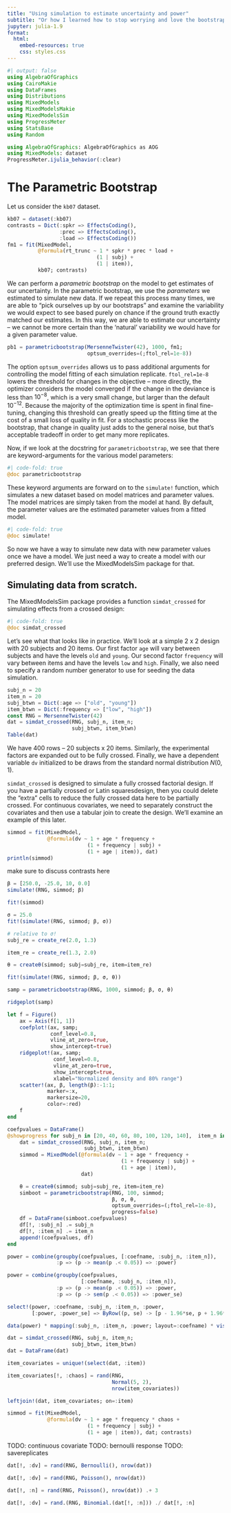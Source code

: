 ```yaml
---
title: "Using simulation to estimate uncertainty and power"
subtitle: "Or how I learned how to stop worrying and love the bootstrap"
jupyter: julia-1.9
format:
  html:
    embed-resources: true
    css: styles.css
---
```


```julia
#| output: false
using AlgebraOfGraphics
using CairoMakie
using DataFrames
using Distributions
using MixedModels
using MixedModelsMakie
using MixedModelsSim
using ProgressMeter
using StatsBase
using Random

using AlgebraOfGraphics: AlgebraOfGraphics as AOG
using MixedModels: dataset
ProgressMeter.ijulia_behavior(:clear)
```

# The Parametric Bootstrap

Let us consider the `kb07` dataset.

```julia
kb07 = dataset(:kb07)
contrasts = Dict(:spkr => EffectsCoding(),
                 :prec => EffectsCoding(),
                 :load => EffectsCoding())
fm1 = fit(MixedModel,
          @formula(rt_trunc ~ 1 * spkr * prec * load +
                             (1 | subj) +
                             (1 | item)),
          kb07; contrasts)
```

We can perform a *parametric bootstrap* on the model to get estimates of our uncertainty.
In the parametric bootstrap, we use the *parameters* we estimated to simulate new data.
If we repeat this process many times, we are able to "pick ourselves up by our bootstraps"
and examine the variability we would expect to see based purely on chance if the ground truth
exactly matched our estimates.
In this way, we are able to estimate our uncertainty -- we cannot be more certain than the 'natural'
variability we would have for a given parameter value.

```julia
pb1 = parametricbootstrap(MersenneTwister(42), 1000, fm1;
                          optsum_overrides=(;ftol_rel=1e-8))
```


:::{.callout-tip collapse=true, title="`optsum_overrides`"}
The option `optsum_overrides` allows us to pass additional arguments for controlling the model fitting of each simulation replicate.
`ftol_rel=1e-8` lowers the threshold for changes in the objective -- more directly, the optimizer considers the model converged if the change in the deviance is less than $10^{-8}$, which is a very small change, but larger than the default $10^{-12}$. Because the majority of the optimization time is spent in final fine-tuning, changing this threshold can greatly speed up the fitting time at the cost of a small loss of quality in fit. For a stochastic process like the bootstrap, that change in quality just adds to the general noise, but that's acceptable tradeoff in order to get many more replicates.
:::

Now, if we look at the docstring for `parametricbootstrap`, we see that there are keyword-arguments for the various model parameters:

:::{.border id="docstring"}
```julia
#| code-fold: true
@doc parametricbootstrap
```
:::

These keyword arguments are forward on to the `simulate!` function, which simulates a new dataset based on model matrices and parameter values.
The model matrices are simply taken from the model at hand.
By default, the parameter values are the estimated parameter values from a fitted model.

:::{.border id="docstring"}
```julia
#| code-fold: true
@doc simulate!
```
:::

So now we have a way to simulate new data with new parameter values once we have a model.
We just need a way to create a model with our preferred design.
We'll use the MixedModelsSim package for that.

## Simulating data from scratch.

The MixedModelsSim package provides a function `simdat_crossed` for simulating effects from a crossed design:

:::{.border id="docstring"}
```julia
#| code-fold: true
@doc simdat_crossed
```
:::

Let's see what that looks like in practice.
We'll look at a simple 2 x 2 design with 20 subjects and 20 items.
Our first factor `age` will vary between subjects and have the levels `old` and `young`.
Our second factor `frequency` will vary between items and have the levels `low` and `high`.
Finally, we also need to specify a random number generator to use for seeding the data simulation.

```julia
subj_n = 20
item_n = 20
subj_btwn = Dict(:age => ["old", "young"])
item_btwn = Dict(:frequency => ["low", "high"])
const RNG = MersenneTwister(42)
dat = simdat_crossed(RNG, subj_n, item_n;
                     subj_btwn, item_btwn)
Table(dat)
```

We have 400 rows -- 20 subjects x 20 items.
Similarly, the experimental factors are expanded out to be fully crossed.
Finally, we have a dependent variable `dv` initialized to be draws from the standard normal distribution $N(0,1)$.

:::{.callout-note title="Latin squares, partial crossing, and continuous covariates"}
`simdat_crossed` is designed to simulate a fully crossed factorial design.
If you have a partially crossed or Latin squaresdesign, then you could delete the "extra" cells to reduce the fully crossed data here to be partially crossed.
For continuous covariates, we need to separately construct the covariates and then use a tabular join to create the design.
We'll examine an example of this later.
:::

```julia
simmod = fit(MixedModel,
             @formula(dv ~ 1 + age * frequency +
                          (1 + frequency | subj) +
                          (1 + age | item)), dat)
println(simmod)
```

make sure to discuss contrasts here

```julia
β = [250.0, -25.0, 10, 0.0]
simulate!(RNG, simmod; β)
```


```julia
fit!(simmod)
```

```julia
σ = 25.0
fit!(simulate!(RNG, simmod; β, σ))
```

```julia
# relative to σ!
subj_re = create_re(2.0, 1.3)
```

```julia
item_re = create_re(1.3, 2.0)
```

```julia
θ = createθ(simmod; subj=subj_re, item=item_re)
```

```julia
fit!(simulate!(RNG, simmod; β, σ, θ))
```

```julia
samp = parametricbootstrap(RNG, 1000, simmod; β, σ, θ)
```

```julia
ridgeplot(samp)
```

```julia
let f = Figure()
    ax = Axis(f[1, 1])
    coefplot!(ax, samp;
              conf_level=0.8,
              vline_at_zero=true,
              show_intercept=true)
    ridgeplot!(ax, samp;
               conf_level=0.8,
               vline_at_zero=true,
               show_intercept=true,
               xlabel="Normalized density and 80% range")
    scatter!(ax, β, length(β):-1:1;
             marker=:x,
             markersize=20,
             color=:red)
    f
end
```


```julia
coefpvalues = DataFrame()
@showprogress for subj_n in [20, 40, 60, 80, 100, 120, 140],  item_n in [40, 60, 80, 100, 120, 140]
    dat = simdat_crossed(RNG, subj_n, item_n;
                         subj_btwn, item_btwn)
    simmod = MixedModel(@formula(dv ~ 1 + age * frequency +
                                     (1 + frequency | subj) +
                                     (1 + age | item)),
                        dat)

    θ = createθ(simmod; subj=subj_re, item=item_re)
    simboot = parametricbootstrap(RNG, 100, simmod;
                                  β, σ, θ,
                                  optsum_overrides=(;ftol_rel=1e-8),
                                  progress=false)
    df = DataFrame(simboot.coefpvalues)
    df[!, :subj_n] .= subj_n
    df[!, :item_n] .= item_n
    append!(coefpvalues, df)
end
```

```julia
power = combine(groupby(coefpvalues, [:coefname, :subj_n, :item_n]),
                :p => (p -> mean(p .< 0.05)) => :power)
```

```julia
power = combine(groupby(coefpvalues,
                        [:coefname, :subj_n, :item_n]),
                :p => (p -> mean(p .< 0.05)) => :power,
                :p => (p -> sem(p .< 0.05)) => :power_se)

```

```julia
select!(power, :coefname, :subj_n, :item_n, :power,
        [:power, :power_se] => ByRow((p, se) -> [p - 1.96*se, p + 1.96*se]) => [:lower, :upper])
```


```julia
data(power) * mapping(:subj_n, :item_n, :power; layout=:coefname) * visual(Heatmap) |> draw
```


```julia
dat = simdat_crossed(RNG, subj_n, item_n;
                     subj_btwn, item_btwn)
dat = DataFrame(dat)
```

```julia
item_covariates = unique!(select(dat, :item))
```


```julia
item_covariates[!, :chaos] = rand(RNG,
                                  Normal(5, 2),
                                  nrow(item_covariates))
```

```julia
leftjoin!(dat, item_covariates; on=:item)
```

```julia
simmod = fit(MixedModel,
             @formula(dv ~ 1 + age * frequency * chaos +
                          (1 + frequency | subj) +
                          (1 + age | item)), dat; contrasts)
```

TODO: continuous covariate
TODO: bernoulli response
TODO: savereplicates

```julia
dat[!, :dv] = rand(RNG, Bernoulli(), nrow(dat))
```

```julia
dat[!, :dv] = rand(RNG, Poisson(), nrow(dat))
```

```julia
dat[!, :n] = rand(RNG, Poisson(), nrow(dat)) .+ 3
```

```julia
dat[!, :dv] = rand.(RNG, Binomial.(dat[!, :n])) ./ dat[!, :n]
```
